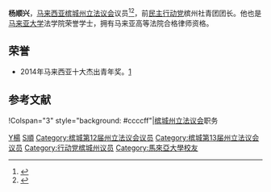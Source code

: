 {{noteTA
|G1=melayu
}}
{{Infobox Officeholder
|honorific-prefix = [[马来西亚封衔|尊敬的]]
|name             = 杨顺兴
|original_name    = 
|honorific-suffix=[[槟城州议会|州议员]]
|image            = 
|image_wide       = 

|constituency_AM = {{zyx|垄尾}}
|assembly      = 槟城州立法议会
|term_start      = 2008年3月8日
|term_end       = 
|predecessor     = 
 |majority       = 
 |order2            =
|office2          = 
|term_start2       = 
 |term_end2         = 
|predecessor2      = 
 |successor2        = 
|birth_date       = 
|birth_place      = 
|death_date       = 
|death_place      =
|othername =Yeoh Soon Hin<small>（身份证名字）</small>
|nationality = {{MYS}}
|party            = {{希盟}}<br>{{民行党}}
|otherparty = 
|spouse           = 
|children         =
|religion         = 
|profession       = 律师
|alma_mater       = [[马来亚大学|马来亚大学]]
}}
'''杨顺兴'''，[[马来西亚|马来西亚]][[槟城|槟城]][[槟城州立法议会|州立法议会]]{{zyx|垄尾}}议员<ref>{{cite web|url=http://idirektori.penang.gov.my/papar_adun.php|title=ADUN - Portal Rasmi Dewan Undangan Negeri Pulau Pinang|language=ms|date=2018-05-04|access-date=2012-10-09|archive-date=2012-09-28|archive-url=https://web.archive.org/web/20120928234329/http://idirektori.penang.gov.my/papar_adun.php|dead-url=yes}}</ref><ref>{{cite web|url=http://idirektori.penang.gov.my/papar_exco.php|title=EXCO - Portal Rasmi Dewan Undangan Negeri Pulau Pinang|language=ms|date=2018-05-04|access-date=2012-10-09|archive-date=2012-10-28|archive-url=https://web.archive.org/web/20121028063530/http://idirektori.penang.gov.my/papar_exco.php|dead-url=yes}}</ref>，前[[马来西亚民主行动党|民主行动党]]槟州社青团团长。他也是[[马来亚大学|马来亚大学]]法学院荣誉学士，拥有马来亚高等法院合格律师资格。

==荣誉==
*2014年马来西亚十大杰出青年奖。[https://toym.org.my/toym-honorees/] {{Wayback|url=https://toym.org.my/toym-honorees/ |date=20220121142940 }}

==参考文献==
{{portal|马来西亚}}
{{reflist}}

{{start box}}
!Colspan="3" style="background: #ccccff"|[[槟城州立法议会|槟城州立法议会]]职务
{{S-before|}}
{{S-title|{{zyx|垄尾}}议员|2008至今}}
{{S-inc}}
{{end box}}
{{马来西亚人物小作品}}

[[Category:马来西亚华人|Y楊]]
[[Category:杨姓|S順]]
[[Category:槟城第12届州立法议会议员|Category:槟城第12届州立法议会议员]]
[[Category:槟城第13届州立法议会议员|Category:槟城第13届州立法议会议员]]
[[Category:行动党槟城州议员|Category:行动党槟城州议员]]
[[Category:馬來亞大學校友|Category:馬來亞大學校友]]